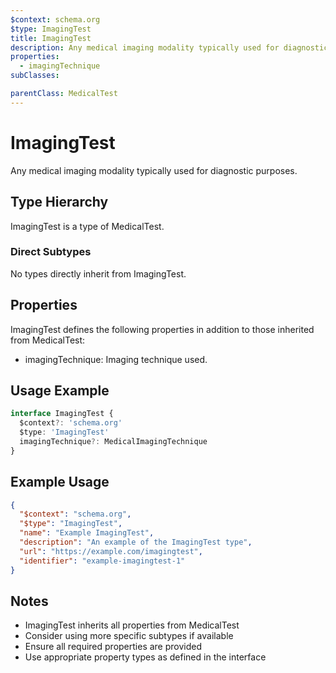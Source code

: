 ```yaml
---
$context: schema.org
$type: ImagingTest
title: ImagingTest
description: Any medical imaging modality typically used for diagnostic purposes.
properties:
  - imagingTechnique
subClasses:

parentClass: MedicalTest
---
```


# ImagingTest

Any medical imaging modality typically used for diagnostic purposes.

## Type Hierarchy

ImagingTest is a type of MedicalTest.

### Direct Subtypes

No types directly inherit from ImagingTest.

## Properties

ImagingTest defines the following properties in addition to those inherited from MedicalTest:

- imagingTechnique: Imaging technique used.

## Usage Example

```typescript
interface ImagingTest {
  $context?: 'schema.org'
  $type: 'ImagingTest'
  imagingTechnique?: MedicalImagingTechnique
}
```

## Example Usage

```json
{
  "$context": "schema.org",
  "$type": "ImagingTest",
  "name": "Example ImagingTest",
  "description": "An example of the ImagingTest type",
  "url": "https://example.com/imagingtest",
  "identifier": "example-imagingtest-1"
}
```

## Notes

- ImagingTest inherits all properties from MedicalTest
- Consider using more specific subtypes if available
- Ensure all required properties are provided
- Use appropriate property types as defined in the interface
